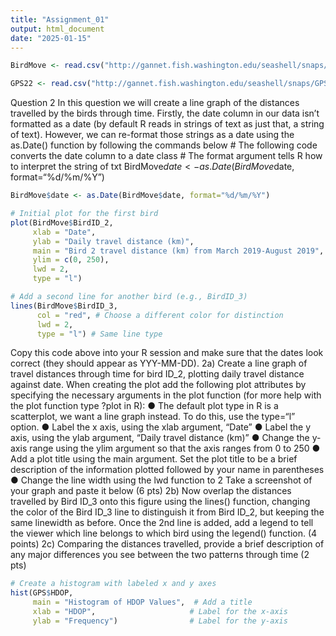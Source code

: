 ```yaml
---
title: "Assignment_01"
output: html_document
date: "2025-01-15"
---
```


```r
BirdMove <- read.csv("http://gannet.fish.washington.edu/seashell/snaps/BirdMove.csv")
```
```r
GPS22 <- read.csv("http://gannet.fish.washington.edu/seashell/snaps/GPS.csv")
```

Question 2
In this question we will create a line graph of the distances travelled by the birds through time.
Firstly, the date column in our data isn’t formatted as a date (by default R reads in strings of text as just
that, a string of text). However, we can re-format those strings as a date using the as.Date() function by
following the commands below
# The following code converts the date column to a date class
# The format argument tells R how to interpret the string of txt
BirdMove$date <- as.Date(BirdMove$date, format="%d/%m/%Y")


```r
BirdMove$date <- as.Date(BirdMove$date, format="%d/%m/%Y")
```



```r
# Initial plot for the first bird
plot(BirdMove$BirdID_2, 
     xlab = "Date", 
     ylab = "Daily travel distance (km)", 
     main = "Bird 2 travel distance (km) from March 2019-August 2019", 
     ylim = c(0, 250), 
     lwd = 2, 
     type = "l")

# Add a second line for another bird (e.g., BirdID_3)
lines(BirdMove$BirdID_3, 
      col = "red", # Choose a different color for distinction
      lwd = 2, 
      type = "l") # Same line type
```






Copy this code above into your R session and make sure that the dates look correct (they should appear
as YYY-MM-DD).
2a) Create a line graph of travel distances through time for bird ID_2, plotting daily travel distance
against date.
When creating the plot add the following plot attributes by specifying the necessary arguments in the
plot function (for more help with the plot function type ?plot in R):
● The default plot type in R is a scatterplot, we want a line graph instead. To do this, use the
type="l" option.
● Label the x axis, using the xlab argument, “Date”
● Label the y axis, using the ylab argument, “Daily travel distance (km)”
● Change the y-axis range using the ylim argument so that the axis ranges from 0 to 250
● Add a plot title using the main argument. Set the plot title to be a brief description of the
information plotted followed by your name in parentheses
● Change the line width using the lwd function to 2
Take a screenshot of your graph and paste it below (6 pts)
2b) Now overlap the distances travelled by Bird ID_3 onto this figure using the lines() function, changing
the color of the Bird ID_3 line to distinguish it from Bird ID_2, but keeping the same linewidth as before.
Once the 2nd line is added, add a legend to tell the viewer which line belongs to which bird using the
legend() function. (4 points)
2c) Comparing the distances travelled, provide a brief description of any major differences you see
between the two patterns through time (2 pts)







```r
# Create a histogram with labeled x and y axes
hist(GPS$HDOP, 
     main = "Histogram of HDOP Values",  # Add a title
     xlab = "HDOP",                     # Label for the x-axis
     ylab = "Frequency")                # Label for the y-axis

```

